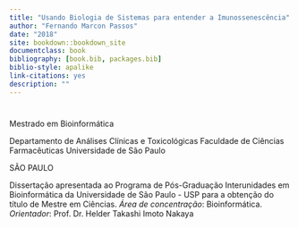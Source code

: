 ```yaml
--- 
title: "Usando Biologia de Sistemas para entender a Imunossenescência"
author: "Fernando Marcon Passos"
date: "2018"
site: bookdown::bookdown_site
documentclass: book
bibliography: [book.bib, packages.bib]
biblio-style: apalike
link-citations: yes
description: ""
---
```

# 
Mestrado em Bioinformática

Departamento de Análises Clínicas e Toxicológicas
Faculdade de Ciências Farmacêuticas
Universidade de São Paulo

SÃO PAULO

Dissertação apresentada ao Programa de Pós-Graduação Interunidades em Bioinformática da Universidade de São Paulo - USP para a obtenção do título de Mestre em Ciências.
*Área de concentração*: Bioinformática.
*Orientador*: Prof. Dr. Helder Takashi Imoto Nakaya